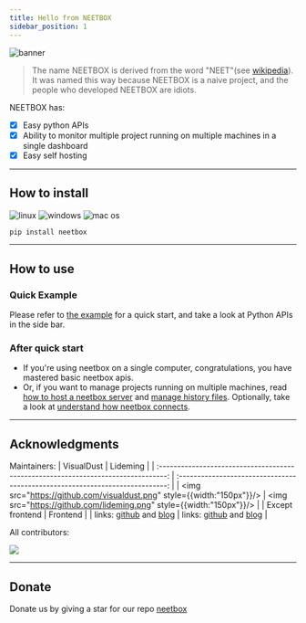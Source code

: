```yaml
---
title: Hello from NEETBOX
sidebar_position: 1
---
```


![banner](./imgs/index/readme.svg)

> The name NEETBOX is derived from the word "NEET"(see [wikipedia](https://en.wikipedia.org/wiki/NEET)). It was named this way because NEETBOX is a naive project, and the people who developed NEETBOX are idiots.

NEETBOX has:

- [x] Easy python APIs
- [x] Ability to monitor multiple project running on multiple machines in a single dashboard
- [x] Easy self hosting

---

## How to install
![linux](https://img.shields.io/badge/linux-x86%20or%20arm-blue?logo=linux) ![windows](https://img.shields.io/badge/windows-x86%20or%20arm-blue?logo=windows) ![mac os](https://img.shields.io/badge/mac-intel%20or%20apple%20silicon-blue?logo=apple)

```bash
pip install neetbox
```

---

## How to use

### Quick Example

Please refer to [the example](./example.mdx) for a quick start, and take a look at Python APIs in the side bar.

### After quick start

- If you're using neetbox on a single computer, congratulations, you have mastered basic neetbox apis.
- Or, if you want to manage projects running on multiple machines, read [how to host a neetbox server](./ServerHosting) and [manage history files](./ServerHosting/manage-history-files.mdx). Optionally, take a look at [understand how neetbox connects](./ServerHosting/understand-connections.mdx).

---

## Acknowledgments

Maintainers:
|                                     VisualDust                                     |                                   Lideming                                    |
| :--------------------------------------------------------------------------------: | :---------------------------------------------------------------------------: |
|       <img src="https://github.com/visualdust.png" style={{width:"150px"}}/>       |     <img src="https://github.com/lideming.png" style={{width:"150px"}}/>      |
|                                  Except frontend                                   |                                   Frontend                                    |
| links: [github](https://github.com/visualDust) and [blog](https://gavin.gong.host) | links: [github](https://github.com/lideming) and [blog](https://yuuza.net) |

All contributors:

<a href = "https://github.com/visualDust/neetbox/graphs/contributors">
  <img src = "https://contrib.rocks/image?repo=VisualDust/neetbox"/>
</a>

---

## Donate

Donate us by giving a star for our repo [neetbox](https://github.com/visualDust/neetbox)
